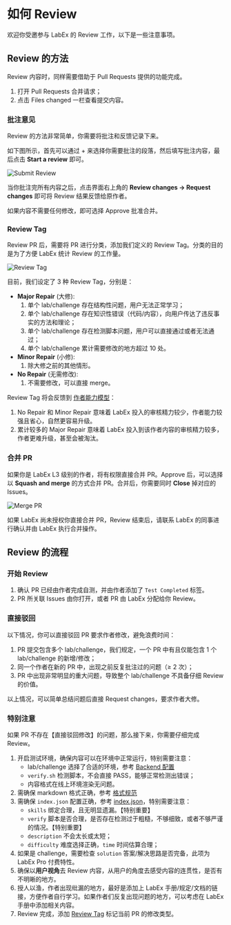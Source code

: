 # 如何 Review

欢迎你受邀参与 LabEx 的 Review 工作，以下是一些注意事项。

## Review 的方法

Review 内容时，同样需要借助于 Pull Requests 提供的功能完成。

1. 打开 Pull Requests 合并请求；
2. 点击 Files changed 一栏查看提交内容。

### 批注意见

Review 的方法非常简单，你需要将批注和反馈记录下来。

如下图所示，首先可以通过 + 来选择你需要批注的段落，然后填写批注内容，最后点击 **Start a review** 即可。

![Submit Review](.github/assets/review.png)

当你批注完所有内容之后，点击界面右上角的 **Review changes → Request changes** 即可将 Review 结果反馈给原作者。

如果内容不需要任何修改，即可选择 Approve 批准合并。

### Review Tag

Review PR 后，需要将 PR 进行分类，添加我们定义的 Review Tag。分类的目的是为了方便 LabEx 统计 Review 的工作量。

![Review Tag](.github/assets/review-tag.png)

目前，我们设定了 3 种 Review Tag，分别是：

- **Major Repair** (大修):
  1. 单个 lab/challenge 存在结构性问题，用户无法正常学习；
  2. 单个 lab/challenge 存在知识性错误（代码/内容），向用户传达了违反事实的方法和理论；
  3. 单个 lab/challenge 存在检测脚本问题，用户可以直接通过或者无法通过；
  4. 单个 lab/challenge 累计需要修改的地方超过 10 处。
- **Minor Repair** (小修):
  1. 除大修之前的其他情形。
- **No Repair** (无需修改):
  1. 不需要修改，可以直接 merge。

Review Tag 将会反馈到 [作者能力模型](https://labex-dev.feishu.cn/sheets/shtcnYuVte2FpZTcDvlFT7puLRc?sheet=a5Gn4d)：

1. No Repair 和 Minor Repair 意味着 LabEx 投入的审核精力较少，作者能力较强且省心，自然更容易升级。
2. 累计较多的 Major Repair 意味着 LabEx 投入到该作者内容的审核精力较多，作者更难升级，甚至会被淘汰。

### 合并 PR

如果你是 LabEx L3 级别的作者，将有权限直接合并 PR。Approve 后，可以选择以 **Squash and merge** 的方式合并 PR。合并后，你需要同时 **Close** 掉对应的 Issues。

![Merge PR](.github/assets/merge-pr.png)

如果 LabEx 尚未授权你直接合并 PR，Review 结束后，请联系 LabEx 的同事进行确认并由 LabEx 执行合并操作。

## Review 的流程

### 开始 Review

1. 确认 PR 已经由作者完成自测，并由作者添加了 `Test Completed` 标签。
2. PR 所关联 Issues 由你打开，或者 PR 由 LabEx 分配给你 Review。

### 直接驳回

以下情况，你可以直接驳回 PR 要求作者修改，避免浪费时间：

1. PR 提交包含多个 lab/challenge，我们规定，一个 PR 中有且仅能包含 1 个 lab/challenge 的新增/修改；
2. 同一个作者在新的 PR 中，出现之前反复批注过的问题（≥ 2 次）；
3. PR 中出现非常明显的重大问题，导致整个 lab/challenge 不具备仔细 Review 的价值。

以上情况，可以简单总结问题后直接 Request changes，要求作者大修。

### 特别注意

如果 PR 不存在【直接驳回修改】的问题，那么接下来，你需要仔细完成 Review。

1. 开启测试环境，确保内容可以在环境中正常运行，特别需要注意：
   - lab/challenge 选择了合适的环境，参考 [Backend 配置](how-to-start)
   - `verify.sh` 检测脚本，不会直接 PASS，能够正常检测出错误；
   - 内容格式在线上环境渲染无问题。
2. 需确保 markdown 格式正确，参考 [格式规范](formatting-guide)
3. 需确保 `index.json` 配置正确，参考 [index.json](how-to-start#indexjson)，特别需要注意：
   - `skills` 绑定合理，且无明显遗漏。【特别重要】
   - `verify` 脚本是否合理，是否存在检测过于粗糙，不够细致，或者不够严谨的情况。【特别重要】
   - `description` 不会太长或太短；
   - `difficulty` 难度选择正确，`time` 时间估算合理；
4. 如果是 challenge，需要检查 `solution` 答案/解决思路是否完备，此项为 LabEx Pro 付费特性。
5. 确保以**用户视角**去 Review 内容，从用户的角度去感受内容的连贯性，是否有不明晰的地方。
6. 授人以渔，作者出现纰漏的地方，最好是添加上 LabEx 手册/规定/文档的链接，方便作者自行学习。如果作者们反复出现问题的地方，可以考虑在 LabEx 手册中添加相关内容。
7. Review 完成，添加 [Review Tag](#review-tag) 标记当前 PR 的修改类型。
